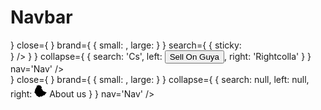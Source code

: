 

<Meta title="Molecules/Navbar" component={Navbar} />

# Navbar

<Canvas>
    <Story name='Basic'>
        <Navbar 
            open='o'
            close='c'
            brand={
                {
                    small: 's',
                    large: 'l'
                }
            }
            search={
                {
                    sticky: 'Stick'
                }
            }
            collapse={ 
                {
                    search: 'Cs',
                    left: 'Leftcoll',
                    right: 'Rightcolla'
                }
            }
            nav='Nav'
        />
    </Story>
</Canvas>

<Canvas>
    <Story name='Shop Navbar'>
        <Navbar 
            theme='cornflower-blue'
            open={<IconContext.Provider value={{ className: "icon icon--lg" }}>
                    <IoIosMenu />
                </IconContext.Provider>}
            close={<IconContext.Provider value={{ className: "icon" }}>
                    <IoMdClose />
                </IconContext.Provider>}
            brand={
                {
                    small: <Logo src='/images/guya-shop-logo.png' size='sm'/>,
                    large: <Logo src='/images/guya-shop-logo.png' size='sm'/>
                }
            }
            search={
                {
                    sticky: <Search
                                theme='cornflower-blue'
                                icon={
                                    <IconContext.Provider value={{ className: "icon" }}>
                                        <IoIosSearch />
                                    </IconContext.Provider>
                                }
                            />
                }
            }
            collapse={ 
                {
                    search: 'Cs',
                    left: <Button variant='primary' theme='cornflower-blue' size='sm'>Sell On Guya</Button>,
                    right: 'Rightcolla'
                }
            }
            nav='Nav'
        />
    </Story>
</Canvas>

<Canvas>
    <Story name='Xpress Navbar'>
         <Navbar
            open={<IconContext.Provider value={{ className: "icon icon--lg" }}>
                    <IoIosMenu />
                </IconContext.Provider>}
            close={<IconContext.Provider value={{ className: "icon" }}>
                    <IoMdClose />
                </IconContext.Provider>}
            brand={
                {
                    small: <Logo src='/images/xpress-logo.png' size='sm'/>,
                    large: <Logo src='/images/xpress-logo.png' size='sm'/>
                }
            }
            collapse={ 
                {
                    search: null,
                    left: null,
                    right: <span>
                            <Link theme="red" size="xs" variant="light-gh" theme="red">
                                <span className="link__icon">
                                   <svg className="icon icon--xs" width="20" height="20" xmlns="http://www.w3.org/2000/svg">
                                        <path stroke="null" fill-rule="evenodd" d="m6.12052,0.16667l-0.36282,1.25291l-1.5722,-0.34655l-0.16931,1.46617l-0.50794,1.65277l-0.77401,0.85304l-0.55632,1.27956l-0.12094,0.6931l-0.62888,0.47984l-0.33863,1.78606l0,0.1866l0.04838,1.33288l-0.1935,0.53315l-0.72563,0.02666l-0.43538,0.95967l0.82238,0.13329l0.70144,0.82638l0.24188,0.66644l0.62888,0.39986l0.84657,1.83937l0.70144,0.29323l0,0.95967l0.48375,0.55981l0.94332,0l1.74152,1.43951l0.43538,0l0.31444,-0.02666l0.29025,0.1866l0.91913,0.13329l0.387,-0.71975l1.23357,-0.6931l0.55632,0.55981l0.91913,0l0.36282,-0.53315l0.87076,-0.02666l1.1852,-1.19959l1.78989,-0.07997l3.72491,-5.0916l-1.16101,0.02666l-4.47473,-2.02598l-0.53213,-0.58647l-0.50794,-0.82638l-0.53213,-0.93302l0.26606,-0.61312l-0.31444,-0.29323l-0.31444,0.13329l-0.74982,-0.02666l-0.04838,-0.53315l-0.12094,-0.45318l0.43538,-0.79973l0.45957,-0.74641l-0.48375,-0.55981l-0.60469,-0.98633l-0.60469,-0.55981l-0.387,-0.58647l-1.1852,-0.66644l-0.94332,-0.02666l-0.33863,-0.34655l-0.77401,0.39986l-0.84657,-0.77307z" id="ET"/>
                                    </svg>
                                </span>
                                About us
                            </Link> 
                        </span>
                }
            }
            nav='Nav'
        />
    </Story>
</Canvas>